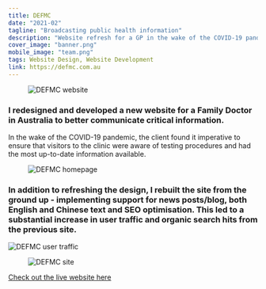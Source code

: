 ```yaml
---
title: DEFMC
date: "2021-02"
tagline: "Broadcasting public health information"
description: "Website refresh for a GP in the wake of the COVID-19 pandemic."
cover_image: "banner.png"
mobile_image: "team.png"
tags: Website Design, Website Development
link: https://defmc.com.au
---
```


<figure className={props.responsive}>

![DEFMC website](./banner.png)

</figure>

<section className={`${props.info} ${props.columns}`}>

<ProjectInfo tags={props.frontmatter.tags} date={props.frontmatter.date} link={props.frontmatter.link} />

<div className={props.block}>

### I redesigned and developed a new website for a Family Doctor in Australia to better communicate critical information.

In the wake of the COVID-19 pandemic, the client found it imperative to ensure that visitors to the clinic were aware of testing procedures and had the most up-to-date information available.

</div>

</section>

<figure className="m-5">

![DEFMC homepage](./home.png)

</figure>

<div className={props.block}>

### In addition to refreshing the design, I rebuilt the site from the ground up - implementing support for news posts/blog, both English and Chinese text and SEO optimisation. This led to a substantial increase in user traffic and organic search hits from the previous site.

![DEFMC user traffic](./graph.png)

</div>

<figure>

![DEFMC site](./team.png)

</figure>

<figcaption className="caption">
    
<a href={props.frontmatter.link} target="_blank" rel="noopen noreferrer">
Check out the live website here
</a>

</figcaption>
